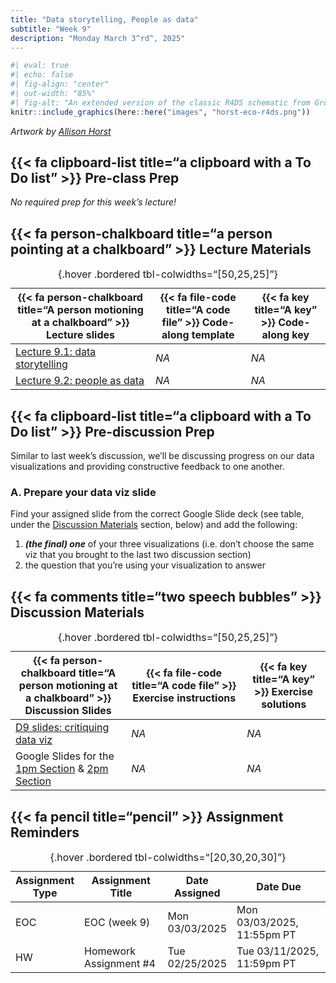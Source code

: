 ```yaml
---
title: "Data storytelling, People as data"
subtitle: "Week 9"
description: "Monday March 3^rd^, 2025"
---
```


```r
#| eval: true 
#| echo: false
#| fig-align: "center"
#| out-width: "85%" 
#| fig-alt: "An extended version of the classic R4DS schematic from Grolemund & Wickham, with environmental data science, communities, and communication added."
knitr::include_graphics(here::here("images", "horst-eco-r4ds.png"))
```

:::{.gray-text .center-text}
*Artwork by [Allison Horst](https://allisonhorst.com/){target="_blank"}*
:::

## {{< fa clipboard-list title="a clipboard with a To Do list" >}} Pre-class Prep {#pre-class-prep}

*No required prep for this week's lecture!*

## {{< fa person-chalkboard title="a person pointing at a chalkboard" >}} Lecture Materials {#lecture-materials}

| {{< fa person-chalkboard title="A person motioning at a chalkboard" >}} Lecture slides   | {{< fa file-code title="A code file" >}} Code-along template | {{< fa key title="A key" >}} Code-along key |
|------------------------------------------------------------------------------------------|--------------------------------------------------------------|---------------------------------------------------|
| [Lecture 9.1: data storytelling](lecture-slides/lecture9.1-data-stories-slides.qmd){target="_blank"}  | *NA* | *NA* |
| [Lecture 9.2: people as data](lecture-slides/lecture9.2-people-as-data-slides.qmd){target="_blank"} | *NA* | *NA* |
: {.hover .bordered tbl-colwidths="[50,25,25]"} 

## {{< fa clipboard-list title="a clipboard with a To Do list" >}} Pre-discussion Prep {#pre-discussion-prep} 
Similar to last week's discussion, we'll be discussing progress on our data visualizations and providing constructive feedback to one another.  

### A. Prepare your data viz slide 

Find your assigned slide from the correct Google Slide deck (see table, under the [Discussion Materials](week9.qmd#discussion-materials) section, below) and add the following:

1. ***(the final) one*** of your three visualizations (i.e. don't choose the same viz that you brought to the last two discussion section)
2. the question that you're using your visualization to answer

## {{< fa comments title="two speech bubbles" >}} Discussion Materials {#discussion-materials}

| {{< fa person-chalkboard title="A person motioning at a chalkboard" >}} Discussion Slides | {{< fa file-code title="A code file" >}} Exercise instructions | {{< fa key title="A key" >}} Exercise solutions |
|-------------------|-------------------|--------------|
| [D9 slides: critiquing data viz](discussion/week9/week9-slides.qmd){target="_blank"} | *NA* | *NA* |
| Google Slides for the [1pm Section](https://docs.google.com/presentation/d/1OSxYGx0dAsRjPEjsBseRuzkTOys-vAIA1W7wfdXIV68/edit?usp=sharing){target="_blank"} & [2pm Section](https://docs.google.com/presentation/d/1w3D_DKiVR-nMtmIseYp5SCJvnv40YHa5jb_sBJnZDME/edit?usp=sharing){target="_blank"} | *NA* | *NA* |
: {.hover .bordered tbl-colwidths="[50,25,25]"} 

## {{< fa pencil title="pencil" >}} Assignment Reminders {#assignment-reminders}

| Assignment Type | Assignment Title       | Date Assigned  | Date Due                   |
|-----------------|------------------------|----------------|----------------------------|
| EOC             | EOC (week 9)           | Mon 03/03/2025 | Mon 03/03/2025, 11:55pm PT |
| HW              | Homework Assignment #4 | Tue 02/25/2025 | Tue 03/11/2025, 11:59pm PT |
: {.hover .bordered tbl-colwidths="[20,30,20,30]"}

<!-- | Assignment Type | Assignment Title                                    | Date Assigned  | Date Due                  | -->
<!-- |-----------------|-----------------------------------------------------|----------------|----------------------------| -->
<!-- | EOC             | [EOC (week 9)](https://forms.gle/inz5JgcfDzWTCPqw6) | Mon 03/03/2025 | Mon 03/03/2025, 11:55pm PT | -->
<!-- | HW              | [Homework Assignment #4](assignments/HW4.qmd)       | Mon 02/24/2025 | Tue 03/11/2025, 11:59pm PT | -->
<!-- : {.hover .bordered tbl-colwidths="[20,30,20,30]"} -->

